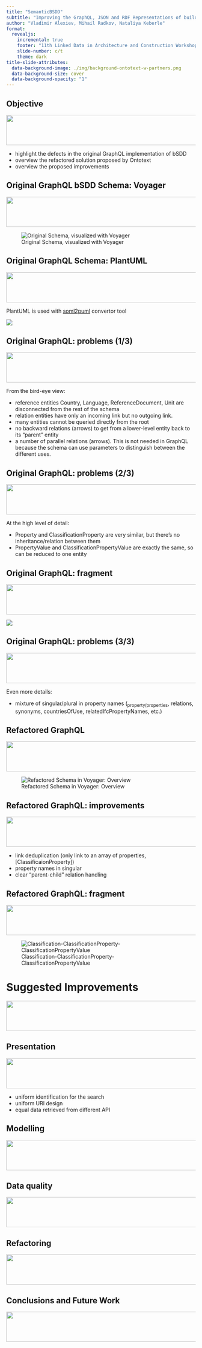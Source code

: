 ```yaml
---
title: "SemanticBSDD"
subtitle: "Improving the GraphQL, JSON and RDF Representations of buildingSmart Data Dictionary"
author: "Vladimir Alexiev, Mihail Radkov, Nataliya Keberle"
format:
  revealjs: 
    incremental: true
    footer: "11th Linked Data in Architecture and Construction Workshop, 15--16 June 2023, Matera, Italy"
    slide-number: c/t
    theme: dark
title-slide-attributes:
  data-background-image: ./img/background-ontotext-w-partners.png
  data-background-size: cover
  data-background-opacity: "1"
---
```

## Objective {background-color="white"}
::: footer
![](../img/ontotext-footer.png){.absolute bottom=0 right=0 width="1680" height="80"}
:::

- highlight the defects in the original GraphQL implementation of bSDD
- overview the refactored solution proposed by Ontotext
- overview the proposed improvements

## Original GraphQL bSDD Schema: Voyager  {background-color="white"}
::: footer
![](../img/ontotext-footer.png){.absolute bottom=0 right=0 width="1680" height="80"}
:::

![Original Schema, visualized with Voyager](../img/bsdd-graphql-voyager-overview.png)

## Original GraphQL Schema: PlantUML {background-color="white" .smaller}
::: footer
![](../img/ontotext-footer.png){.absolute bottom=0 right=0 width="1680" height="80"}
:::

PlantUML is used with [soml2puml](https://github.com/VladimirAlexiev/soml/tree/master/soml2puml) convertor tool

![](../img/bsdd-graphql-soml-diagram-overview.png)

## Original GraphQL: problems (1/3) {background-color="white" .smaller}
::: footer
![](../img/ontotext-footer.png){.absolute bottom=0 right=0 width="1680" height="80"}
:::

From the bird-eye view:

- reference entities Country, Language, ReferenceDocument, Unit
  are disconnected from the rest of the schema
- relation entities have only an incoming link but no outgoing link.
- many entities cannot be queried directly from the root 
- no backward relations (arrows) to get from a lower-level entity back to its "parent" entity
- a number of parallel relations (arrows).
  This is not needed in GraphQL because the schema can use parameters to distinguish between the different uses.

## Original GraphQL: problems (2/3) {background-color="white"}
::: footer
![](../img/ontotext-footer.png){.absolute bottom=0 right=0 width="1680" height="80"}
:::

At the high level of detail:

- Property and ClassificationProperty are very similar, but there's no inheritance/relation between them
- PropertyValue and ClassificationPropertyValue are exactly the same, so can be reduced to one entity

## Original GraphQL: fragment {.scrollable background-color="white"}
::: footer
![](../img/ontotext-footer.png){.absolute bottom=0 right=0 width="1680" height="80"}
:::

![](../img/bsdd-graphql-voyager-Classification-ClassificationProperty.png)

## Original GraphQL: problems (3/3) {background-color="white"}
::: footer
![](../img/ontotext-footer.png){.absolute bottom=0 right=0 width="1680" height="80"}
:::
Even more details:

- mixture of singular/plural in property names (~property/properties~, relations, synonyms, countriesOfUse, relatedIfcPropertyNames, etc.)

## Refactored GraphQL  {background-color="white"}
::: footer
![](../img/ontotext-footer.png){.absolute bottom=0 right=0 width="1680" height="80"}
:::

![Refactored Schema in Voyager: Overview](../img/bsdd-graphql-voyager-refact-overview.png)

## Refactored GraphQL: improvements {background-color="white"}
::: footer
![](../img/ontotext-footer.png){.absolute bottom=0 right=0 width="1680" height="80"}
:::

- link deduplication (only link to an array of properties, [ClassificaionProperty])
- property names in singular
- clear "parent-child" relation handling

## Refactored GraphQL: fragment {.scrollable background-color="white"}
::: footer
![](../img/ontotext-footer.png){.absolute bottom=0 right=0 width="1680" height="80"}
:::

![Classification-ClassificationProperty-ClassificationPropertyValue](../img/bsdd-graphql-voyager-refact-Classification-ClassificationProperty.png)

# Suggested Improvements {background-color="white"}
::: footer
![](../img/ontotext-footer.png){.absolute bottom=0 right=0 width="1680" height="80"}
:::

## Presentation {background-color="white"}
::: footer
![](../img/ontotext-footer.png){.absolute bottom=0 right=0 width="1680" height="80"}
:::

- uniform identification for the search
- uniform URI design
- equal data retrieved from different API

## Modelling {background-color="white"}
::: footer
![](../img/ontotext-footer.png){.absolute bottom=0 right=0 width="1680" height="80"}
:::

## Data quality {background-color="white"}
::: footer
![](../img/ontotext-footer.png){.absolute bottom=0 right=0 width="1680" height="80"}
:::

## Refactoring {background-color="white"}
::: footer
![](../img/ontotext-footer.png){.absolute bottom=0 right=0 width="1680" height="80"}
:::

## Conclusions and Future Work {background-color="white"}
::: footer
![](../img/ontotext-footer.png){.absolute bottom=0 right=0 width="1680" height="80"}
:::

